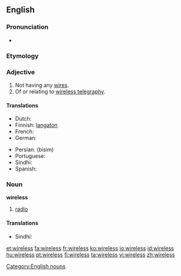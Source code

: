 ==English==

===Pronunciation===
*{{audio|en-us-wireless.ogg|Audio (US)}}

===Etymology===
{{suffix|wire|less}}

===Adjective===
{{en-adj|-}}
# Not having any [[wire]]s.
# Of or relating to [[wireless telegraphy]].

====Translations====
{{trans-top}}
* Dutch: {{t|nl|draadloos}}
* Finnish: [[langaton]]
* French: {{t|fr|sans fil}}
* German: {{t|de|drahtlos}}
{{trans-mid}}
* Persian: {{fa-Arab|[[بی‌سیم]]}} (bisim)
* Portuguese: {{t|pt|sem fio}}
* Sindhi: {{SDchar|[[ريتار]]}}
* Spanish: {{t|es|inalámbrico}}
{{trans-bottom}}

===Noun===
{{wikipedia}}
'''wireless'''
# {{dated}} [[radio]]

====Translations====
*Sindhi: {{SDchar|[[ريتار]]}}

[[Category:English nouns]]

[[et:wireless]]
[[fa:wireless]]
[[fr:wireless]]
[[ko:wireless]]
[[io:wireless]]
[[id:wireless]]
[[hu:wireless]]
[[pt:wireless]]
[[fi:wireless]]
[[ta:wireless]]
[[vi:wireless]]
[[zh:wireless]]